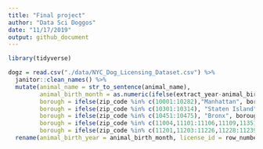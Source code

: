```yaml
---
title: "Final project"
author: "Data Sci Doggos"
date: "11/17/2019"
output: github_document
---
```


```r
library(tidyverse)

dogz = read.csv("./data/NYC_Dog_Licensing_Dataset.csv") %>% 
  janitor::clean_names() %>% 
  mutate(animal_name = str_to_sentence(animal_name),
         animal_birth_month = as.numeric(ifelse(extract_year-animal_birth_month > 20, "", animal_birth_month)),
         borough = ifelse(zip_code %in% c(10001:10282),"Manhattan", borough),
         borough = ifelse(zip_code %in% c(10301:10314), "Staten Island", borough),
         borough = ifelse(zip_code %in% c(10451:10475), "Bronx", borough),
         borough = ifelse(zip_code %in% c(11004,11101:11106,11109,11351,11354:11375,11377:11379,11385,11411:11423,11426:11430,11432:11436,11691:11694,11697), "Queens", borough),
         borough = ifelse(zip_code %in% c(11201,11203:11226,11228:11239,11241:11243,11249,11252,11256), "Brooklyn", borough)) %>% 
  rename(animal_birth_year = animal_birth_month, license_id = row_number)
```


